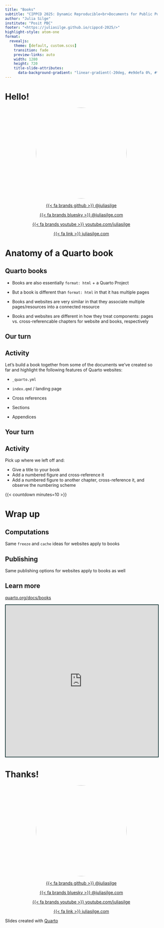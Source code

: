 ```yaml
---
title: "Books"
subtitle: "CIPPCD 2025: Dynamic Reproducible<br>Documents for Public Policy with Quarto"
author: "Julia Silge"
institute: "Posit PBC"
footer: "<https://juliasilge.github.io/cippcd-2025/>"
highlight-style: atom-one
format:
  revealjs: 
    theme: [default, custom.scss]
    transition: fade
    preview-links: auto
    width: 1280
    height: 720
    title-slide-attributes: 
      data-background-gradient: "linear-gradient(-20deg, #e9defa 0%, #fbfcdb 100%)"
---
```


# Hello!

<center>

<img src="https://github.com/juliasilge.png" style="border-radius: 50%;" width="300px"/>

[{{< fa brands github >}} \@juliasilge](https://github.com/juliasilge)

[{{< fa brands bluesky >}} \@juliasilge.com](https://bsky.app/profile/juliasilge.com)

[{{< fa brands youtube >}} youtube.com/juliasilge](https://www.youtube.com/juliasilge)

[{{< fa link >}} juliasilge.com](https://juliasilge.com/)

</center>

# Anatomy of a Quarto book {background-gradient="linear-gradient(-20deg, #e9defa 0%, #fbfcdb 100%)"}

## Quarto books

-   Books are also essentially `format: html` + a Quarto Project

-   But a book is different than `format: html` in that it has multiple pages

-   Books and websites are very similar in that they associate multiple pages/resources into a connected resource

-   Books and websites are different in how they treat components: pages vs. cross-referencable chapters for website and books, respectively

## Our turn

::: {.callout-note icon=false}

## Activity

Let's build a book together from some of the documents we've created so far and highlight the following features of Quarto websites:

-   `_quarto.yml`

-   `index.qmd` / landing page

-   Cross references

-   Sections

-   Appendices
:::

## Your turn

::: {.callout-note icon=false}

## Activity

Pick up where we left off and:

-   Give a title to your book
-   Add a numbered figure and cross-reference it
-   Add a numbered figure to another chapter, cross-reference it, and observe the numbering scheme
:::

{{< countdown minutes=10 >}}

# Wrap up {background-gradient="linear-gradient(-20deg, #e9defa 0%, #fbfcdb 100%)"}

## Computations

Same `freeze` and `cache` ideas for websites apply to books

## Publishing

Same publishing options for websites apply to books as well

## Learn more

[quarto.org/docs/books](https://quarto.org/docs/books/)

```{=html}
<iframe src="https://quarto.org/docs/books" width="100%" height="500" style="border:2px solid #123233;" title="Quarto Books"></iframe>
```

# Thanks!

<center>

<img src="https://github.com/juliasilge.png" style="border-radius: 50%;" width="300px"/>

[{{< fa brands github >}} \@juliasilge](https://github.com/juliasilge)

[{{< fa brands bluesky >}} \@juliasilge.com](https://bsky.app/profile/juliasilge.com)

[{{< fa brands youtube >}} youtube.com/juliasilge](https://www.youtube.com/juliasilge)

[{{< fa link >}} juliasilge.com](https://juliasilge.com/)

</center>

::: footer
Slides created with [Quarto](https://quarto.org/)
:::
